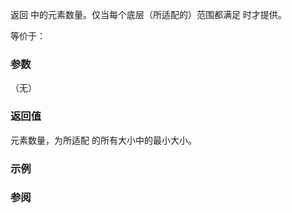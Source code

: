 {{cpp/ranges/zip_view/title|size}}
{{cpp/ranges/zip_view/navbar}}
{{dcl begin}}
{{dcl|num=1|since=c++23|1=
constexpr auto size()
    requires (ranges::sized_range&lt;Views&gt; &amp;&amp; ...);
}}
{{dcl|num=2|since=c++23|1=
constexpr auto size() const
    requires (ranges::sized_range&lt;const Views&gt; &amp;&amp; ...);
}}
{{dcl end}}

返回 {{rlpt|/|zip_view}} 中的元素数量。仅当每个底层（所适配的）范围都满足 {{lconcept|sized_range}} 时才提供。

等价于：
{{source|1=
return std::apply
(
    [](auto... sizes)
    {
        using CT = /*make-unsigned-like-t*/&lt;std::common_type_t&lt;decltype(sizes)...&gt;&gt;;
        return ranges::min({CT(sizes)...});
    },
    /*tuple-transform*/(ranges::size, views_)
);
}}

===参数===
（无）

===返回值===
元素数量，为所适配 {{lconcept|view}} 的所有大小中的最小大小。

===示例===
{{example
|code=
#include &lt;algorithm&gt;
#include &lt;cassert&gt;
#include &lt;deque&gt;
#include &lt;forward_list&gt;
#include &lt;ranges&gt;
#include &lt;vector&gt;

int main()
{
    auto x = std::vector{1, 2, 3, 4, 5};
    auto y = std::deque{'a', 'b', 'c'};
    auto z = std::forward_list{1., 2.};

    auto v1 = std::views::zip(x, y);
    assert(v1.size() == std::min(x.size(), y.size()));
    assert(v1.size() == 3);

    [[maybe_unused]] auto v2 = std::views::zip(x, z);
//  auto sz = v2.size(); // 错误，v2 没有 size()：
    static_assert(not std::ranges::sized_range&lt;decltype(z)&gt;);
}
}}

===参阅===
{{dsc begin}}
{{dsc inc|cpp/ranges/dsc size}}
{{dsc inc|cpp/ranges/dsc ssize}}
{{dsc end}}

{{langlinks|de|en|es|fr|it|ja|pt|ru}}